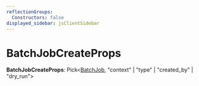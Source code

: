 ```yaml
---
reflectionGroups:
  Constructors: false
displayed_sidebar: jsClientSidebar
---
```



# BatchJobCreateProps

 **BatchJobCreateProps**: Pick&#60;[BatchJob](../classes/js_client.internal.BatchJob.mdx), "context" \| "type" \| "created_by" \| "dry_run"&#62;
